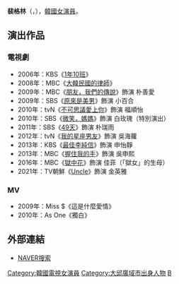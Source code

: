 {{Multiple issues|
{{Notability Unreferenced|time=2021-11-02T10:15:41+00:00}}
{{BLP unsourced|time=2021-11-02T10:15:41+00:00}}
}}
{{noteTA
|G1=KO
|G2=KO TV Show
|G3=KO Movie
}}
{{藝人
|姓名 = 裴格林
|類型 = 女演員
|圖片 =
|圖片尺寸 = 
|圖片簡介 = 
|本名 = 
|外文名 = 배그린
|外文 = ko
|羅馬拼音 = Bae Geu Rin
|英文名 =
|暱稱 =
|其他藝名 = 
|國籍 = {{KOR}}
|出生日期 = {{birth_date_and_age|1989|1|1}}
|出生地點 = {{KOR}}[[大邱廣域市|大邱廣域市]]
|宗教信仰 = 
|語言 = [[韓語|韓語]]
|職業 = [[演員|演員]]
|教育程度 = 西方技術高中
|出道作品 = 
|出道日期 = 2006年
|代表作品 = 
|活躍年代 =
|唱片公司 = 
|經紀公司 = 4Doors Entertainment
|相關團體 = 
|網站 = 
}}

'''裴格林'''（{{lang-ko|'''배그린'''}}，{{bd|1989年|1月1日}}），[[韓國|韓國]][[女演員|女演員]]。

== 演出作品 ==
=== 電視劇 ===
*2006年：KBS《[[1年10班|1年10班]]》
*2008年：MBC《[[大韓民國的律師|大韓民國的律師]]》
*2009年：MBC《[[朋友，我們的傳說|朋友，我們的傳說]]》飾演 朴善愛
*2009年：SBS《[[原來是美男|原來是美男]]》飾演 小百合
*2010年：tvN《[[不可思議愛上你|不可思議愛上你]]》飾演 福順怡
*2010年：SBS《[[微笑，媽媽|微笑，媽媽]]》飾演 白玫瑰（特別演出）
*2011年：SBS《[[49天|49天]]》飾演 朴瑞雨
*2012年：tvN《[[我的星座男友|我的星座男友]]》飾演 吳海蘿
*2013年：KBS《[[最佳李純信|最佳李純信]]》飾演 申怡靜
*2013年：MBC《[[握住我的手|握住我的手]]》飾演 吳申熙
*2016年：MBC《[[獄中花|獄中花]]》飾演 佳菲（「獄女」的生母）
*2021年：TV朝鮮《[[Uncle_(韓國電視劇)|Uncle]]》飾演 金英雅

=== MV ===
*2009年：Miss $《這是什麼愛情》
*2010年：As One《獨白》

== 外部連結 ==
*[http://search.naver.com/search.naver?sm=tab_hty.top&where=nexearch&ie=utf8&query=%EA%B3%BD%EB%8F%84%EC%9B%90&x=-595&y=-51 NAVER搜索]{{ko}}

{{DEFAULTSORT: Bae Geu Rin}}
[[Category:韓國電視女演員|Category:韓國電視女演員]]
[[Category:大邱廣域市出身人物|Category:大邱廣域市出身人物]]
[[Category:裴姓|B]]